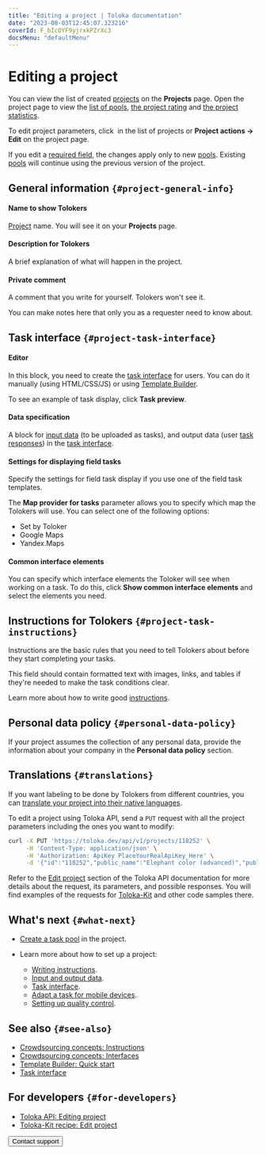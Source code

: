 ```yaml
---
title: "Editing a project | Toloka documentation"
date: "2023-08-03T12:45:07.323216"
coverId: F_bIcOYF9yjrxkPZrXc3
docsMenu: "defaultMenu"
---
```



# Editing a project

You can view the list of created [projects](/docs/glossary#project) on the **Projects** page. Open the project page to view the [list of pools](/docs/guide/pool-main), [the project rating](/docs/guide/project_rating_stat) and [the project statistics](/docs/guide/project-statistic).

To edit project parameters, click <img src="https://tlkfrontprod.azureedge.net/portal-production/static/uploaded/images/1675425191477/1675425191477_original_svg.svg" alt="" /> in the list of projects or **Project actions → Edit** on the project page.

<Note mode="restriction" title="Alert">

If you edit a [required field](/docs/guide/incoming#required), the changes apply only to new [pools](/docs/guide/pool-main). Existing [pools](/docs/glossary#pool) will continue using the previous version of the project.

</Note>

## General information `{#project-general-info}`

#### Name to show Tolokers

[Project](/docs/glossary#project) name. You will see it on your **Projects** page.

#### Description for Tolokers

A brief explanation of what will happen in the project.

#### Private comment

A comment that you write for yourself. Tolokers won't see it.

You can make notes here that only you as a requester need to know about.

## Task interface `{#project-task-interface}`

#### Editor

In this block, you need to create the [task interface](/docs/glossary#task-interface) for users. You can do it manually (using HTML/CSS/JS) or using [Template Builder](/docs/template-builder/).

To see an example of task display, click **Task preview**.

#### Data specification

A block for [input data](/docs/guide/incoming) (to be uploaded as tasks), and output data (user [task responses](/docs/glossary#task-response)) in the [task interface](/docs/guide/spec).

#### Settings for displaying field tasks

Specify the settings for field task display if you use one of the field task templates.

The **Map provider for tasks** parameter allows you to specify which map the Tolokers will use. You can select one of the following options:

- Set by Toloker
- Google Maps
- Yandex.Maps

#### Common interface elements

You can specify which interface elements the Toloker will see when working on a task. To do this, click **Show common interface elements** and select the elements you need.

## Instructions for Tolokers `{#project-task-instructions}`

Instructions are the basic rules that you need to tell Tolokers about before they start completing your tasks.

This field should contain formatted text with images, links, and tables if they're needed to make the task conditions clear.

Learn more about how to write good [instructions](/docs/guide/instruction).

## Personal data policy `{#personal-data-policy}`

If your project assumes the collection of any personal data, provide the information about your company in the **Personal data policy** section.

<Cut title="Instruction">

<PersonalData/>

</Cut>

## Translations `{#translations}`

If you want labeling to be done by Tolokers from different countries, you can [translate your project into their native languages](/docs/guide/project-languages).

<Note mode="tip" title="How to work via Toloka API">

To edit a project using Toloka API, send a `PUT` request with all the project parameters including the ones you want to modify:

```bash
curl -X PUT 'https://toloka.dev/api/v1/projects/118252' \
     -H 'Content-Type: application/json' \
     -H 'Authorization: ApiKey PlaceYourRealApiKey_Here' \
     -d '{"id":"118252","public_name":"Elephant color (advanced)","public_description":"What color is the elephant in the picture?","public_instructions":"<p>Look at the picture and decide what color the elephant is.</p> You can zoom in or out using the buttons:</p> <img src=\"disc/img1.png>\"","private_comment":"My first project","task_spec":{"input_spec":{"image":{"type":"URL","required":true,"hidden":false}},"output_spec":{"result":{"type":"string","required":true,"hidden":false}},"view_spec":{"assets":{"script_urls":["library1.js","library2.js"]},"markup":"<task interface code>","script":"<JavaScript code>","styles":"<CSS code>","settings":{"showSkip":true,"showTimer":true,"showTitle":true,"showSubmit":true,"showFullscreen":true,"showInstructions":true,"showFinish":true,"showMessage":true,"showReward":true}}},"assignments_issuing_type":"AUTOMATED","assignments_automerge_enabled":false,"max_active_assignments_count":15,"quality_control":{"configs":[{"collector_config":{"type":"SKIPPED_IN_ROW_ASSIGNMENTS"},"rules":[{"conditions":[{"key":"skipped_in_row_count","operator":"GTE","value":10}],"action":{"type":"REJECT_ALL_ASSIGNMENTS","parameters":{"public_comment":"Skipped more than 10 task suites in a row"}}}]}]},"localization_config":{"default_language":"EN"}}'
```

Refer to the [Edit project](https://toloka.ai/docs/api/api-reference/#put-/projects/-id-) section of the Toloka API documentation for more details about the request, its parameters, and possible responses. You will find examples of the requests for [Toloka-Kit](/docs/toloka-kit/) and other code samples there.

</Note>

## What's next `{#what-next}`

- [Create a task pool](/docs/guide/pool-main) in the project.
- Learn more about how to set up a project:

    - [Writing instructions](/docs/guide/instruction).
    - [Input and output data](/docs/guide/incoming).
    - [Task interface](/docs/guide/spec).
    - [Adapt a task for mobile devices](/docs/guide/mobile).
    - [Setting up quality control](/docs/guide/project-qa).

## See also `{#see-also}`

- [Crowdsourcing concepts: Instructions](https://toloka.ai/knowledgebase/instruction/)
- [Crowdsourcing concepts: Interfaces](https://toloka.ai/knowledgebase/interface/)
- [Template Builder: Quick start](/docs/template-builder/quickstart)
- [Task interface](/docs/guide/spec)

## For developers `{#for-developers}`

- [Toloka API: Editing project](https://toloka.ai/docs/api/api-reference/#put-/projects/-id-)
- [Toloka-Kit recipe: Edit project](/docs/toloka-kit/recipes/edit-project)

<Button themeColor="light" view="default" size="l" type="link" url="/docs/guide/troubleshooting/support?form-source=guide-edit-project">Contact support</Button>